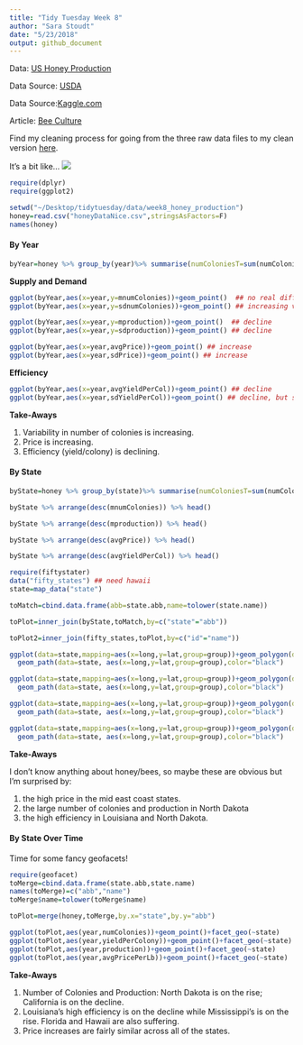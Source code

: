 ```yaml
---
title: "Tidy Tuesday Week 8"
author: "Sara Stoudt"
date: "5/23/2018"
output: github_document
---
```


Data: [US Honey Production](https://github.com/rfordatascience/tidytuesday/blob/master/data/week8_honey_production.zip) 

Data Source: [USDA](http://usda.mannlib.cornell.edu/MannUsda/viewDocumentInfo.do?documentID=1520)

Data Source:[Kaggle.com](https://www.kaggle.com/jessicali9530/honey-production) 

Article: [Bee Culture](http://www.beeculture.com/u-s-honey-industry-report-2016/)

Find my cleaning process for going from the three raw data files to my clean version [here](https://github.com/sastoudt/tidytuesday/blob/master/week8/honey_clean.R).

It's a bit like...
![](https://media.giphy.com/media/mzJMYiKAHF1aE/giphy.gif)

```r
require(dplyr)
require(ggplot2)

setwd("~/Desktop/tidytuesday/data/week8_honey_production")
honey=read.csv("honeyDataNice.csv",stringsAsFactors=F)
names(honey)
```

#### By Year

```r
byYear=honey %>% group_by(year)%>% summarise(numColoniesT=sum(numColonies),productionT=sum(production),avgPrice=mean(avgPricePerLb),sdPrice=sd(avgPricePerLb),avgYieldPerCol=mean(yieldPerColony),sdYieldPerCol=sd(yieldPerColony),mnumColonies=mean(numColonies),mproduction=mean(production),sdnumColonies=sd(numColonies),sdproduction=sd(production))
```

**Supply and Demand**

```r
ggplot(byYear,aes(x=year,y=mnumColonies))+geom_point()  ## no real difference, scale is narrow
ggplot(byYear,aes(x=year,y=sdnumColonies))+geom_point() ## increasing variability

ggplot(byYear,aes(x=year,y=mproduction))+geom_point()  ## decline
ggplot(byYear,aes(x=year,y=sdproduction))+geom_point() ## decline

ggplot(byYear,aes(x=year,avgPrice))+geom_point() ## increase
ggplot(byYear,aes(x=year,sdPrice))+geom_point() ## increase
```

**Efficiency**

```r
ggplot(byYear,aes(x=year,avgYieldPerCol))+geom_point() ## decline
ggplot(byYear,aes(x=year,sdYieldPerCol))+geom_point() ## decline, but small absolute change
```

**Take-Aways**

1. Variability in number of colonies is increasing.
2. Price is increasing.
3. Efficiency (yield/colony) is declining.


#### By State

```r
byState=honey %>% group_by(state)%>% summarise(numColoniesT=sum(numColonies),productionT=sum(production),avgPrice=mean(avgPricePerLb),sdPrice=sd(avgPricePerLb),avgYieldPerCol=mean(yieldPerColony),sdYieldPerCol=sd(yieldPerColony),mnumColonies=mean(numColonies),mproduction=mean(production),sdnumColonies=sd(numColonies),sdproduction=sd(production))

byState %>% arrange(desc(mnumColonies)) %>% head()

byState %>% arrange(desc(mproduction)) %>% head()

byState %>% arrange(desc(avgPrice)) %>% head()

byState %>% arrange(desc(avgYieldPerCol)) %>% head()
```

```r
require(fiftystater)
data("fifty_states") ## need hawaii
state=map_data("state")

toMatch=cbind.data.frame(abb=state.abb,name=tolower(state.name))

toPlot=inner_join(byState,toMatch,by=c("state"="abb"))

toPlot2=inner_join(fifty_states,toPlot,by=c("id"="name"))

ggplot(data=state,mapping=aes(x=long,y=lat,group=group))+geom_polygon(data=toPlot2,aes(fill=avgPrice))+scale_fill_distiller(palette="Spectral")+theme_void()+
  geom_path(data=state, aes(x=long,y=lat,group=group),color="black") 

ggplot(data=state,mapping=aes(x=long,y=lat,group=group))+geom_polygon(data=toPlot2,aes(fill=mnumColonies))+scale_fill_distiller(palette="Spectral")+theme_void()+
  geom_path(data=state, aes(x=long,y=lat,group=group),color="black") 

ggplot(data=state,mapping=aes(x=long,y=lat,group=group))+geom_polygon(data=toPlot2,aes(fill=mproduction))+scale_fill_distiller(palette="Spectral")+theme_void()+
  geom_path(data=state, aes(x=long,y=lat,group=group),color="black") 

ggplot(data=state,mapping=aes(x=long,y=lat,group=group))+geom_polygon(data=toPlot2,aes(fill=avgYieldPerCol))+scale_fill_distiller(palette="Spectral")+theme_void()+
  geom_path(data=state, aes(x=long,y=lat,group=group),color="black") 

```

**Take-Aways**

I don't know anything about honey/bees, so maybe these are obvious but I'm surprised by:

1. the high price in the mid east coast states.
2. the large number of colonies and production in North Dakota
3. the high efficiency in Louisiana and North Dakota.


#### By State Over Time

Time for some fancy geofacets!

```r
require(geofacet)
toMerge=cbind.data.frame(state.abb,state.name)
names(toMerge)=c("abb","name")
toMerge$name=tolower(toMerge$name)

toPlot=merge(honey,toMerge,by.x="state",by.y="abb")

ggplot(toPlot,aes(year,numColonies))+geom_point()+facet_geo(~state)
ggplot(toPlot,aes(year,yieldPerColony))+geom_point()+facet_geo(~state)
ggplot(toPlot,aes(year,production))+geom_point()+facet_geo(~state)
ggplot(toPlot,aes(year,avgPricePerLb))+geom_point()+facet_geo(~state)


```

**Take-Aways**

1. Number of Colonies and Production: North Dakota is on the rise; California is on the decline.
2. Louisiana's high efficiency is on the decline while Mississippi's is on the rise. Florida and Hawaii are also suffering.
3. Price increases are fairly similar across all of the states.

